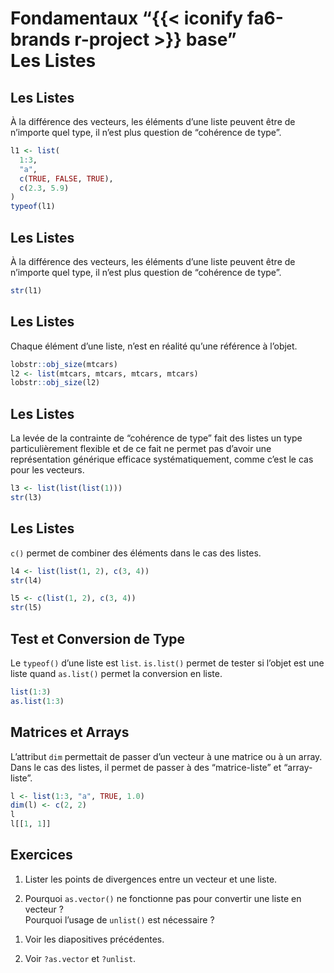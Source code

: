 # Fondamentaux "{{< iconify fa6-brands r-project >}} base"<br>Les Listes

## Les Listes

À la différence des vecteurs, les éléments d'une liste peuvent être de n'importe quel type, il n'est plus question de "cohérence de type".

```r
l1 <- list(
  1:3,
  "a",
  c(TRUE, FALSE, TRUE),
  c(2.3, 5.9)
)
typeof(l1)
```

## Les Listes

À la différence des vecteurs, les éléments d'une liste peuvent être de n'importe quel type, il n'est plus question de "cohérence de type".

```r
str(l1)
```

## Les Listes

Chaque élément d'une liste, n'est en réalité qu'une référence à l'objet.

```r
lobstr::obj_size(mtcars)
l2 <- list(mtcars, mtcars, mtcars, mtcars)
lobstr::obj_size(l2)
```

## Les Listes

La levée de la contrainte de "cohérence de type" fait des listes un type particulièrement flexible et de ce fait ne permet pas d'avoir une représentation générique efficace systématiquement, comme c'est le cas pour les vecteurs.

```r
l3 <- list(list(list(1)))
str(l3)
```

## Les Listes

`c()` permet de combiner des éléments dans le cas des listes.

```r
l4 <- list(list(1, 2), c(3, 4))
str(l4)
```

```r
l5 <- c(list(1, 2), c(3, 4))
str(l5)
```

## Test et Conversion de Type

Le `typeof()` d'une liste est `list`. `is.list()` permet de tester si l'objet est une liste quand `as.list()` permet la conversion en liste.

```r
list(1:3)
as.list(1:3)
```

## Matrices et Arrays

L'attribut `dim` permettait de passer d'un vecteur à une matrice ou à un array.  
Dans le cas des listes, il permet de passer à des "matrice-liste" et "array-liste".

```r
l <- list(1:3, "a", TRUE, 1.0)
dim(l) <- c(2, 2)
l
l[[1, 1]]
```

## Exercices

1. Lister les points de divergences entre un vecteur et une liste.

2. Pourquoi `as.vector()` ne fonctionne pas pour convertir une liste en vecteur&nbsp;?  
   Pourquoi l'usage de `unlist()` est nécessaire&nbsp;?

::: {.notes}

1. Voir les diapositives précédentes.

2. Voir `?as.vector` et `?unlist`.

:::
